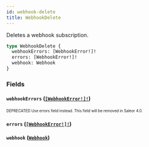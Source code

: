 ```yaml
---
id: webhook-delete
title: WebhookDelete
---
```


Deletes a webhook subscription.

```graphql
type WebhookDelete {
  webhookErrors: [WebhookError!]!
  errors: [WebhookError!]!
  webhook: Webhook
}
```

### Fields

#### `webhookErrors` ([`[WebhookError!]!`](/developer/api-reference/objects/webhook-error.mdx))

<sub><sup><span className="deprecatedTag">DEPRECATED</span> Use errors field instead. This field will be removed in Saleor 4.0.</sup></sub>

#### `errors` ([`[WebhookError!]!`](/developer/api-reference/objects/webhook-error.mdx))

#### `webhook` ([`Webhook`](/developer/api-reference/objects/webhook.mdx))
